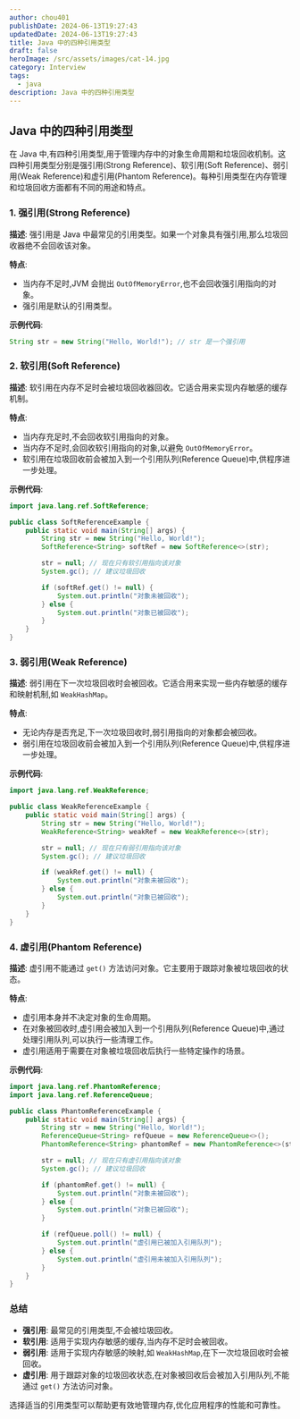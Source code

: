 ```yaml
---
author: chou401
publishDate: 2024-06-13T19:27:43
updatedDate: 2024-06-13T19:27:43
title: Java 中的四种引用类型
draft: false
heroImage: /src/assets/images/cat-14.jpg
category: Interview
tags:
  - java
description: Java 中的四种引用类型
---
```


## Java 中的四种引用类型

在 Java 中,有四种引用类型,用于管理内存中的对象生命周期和垃圾回收机制。这四种引用类型分别是强引用(Strong Reference)、软引用(Soft Reference)、弱引用(Weak Reference)和虚引用(Phantom Reference)。每种引用类型在内存管理和垃圾回收方面都有不同的用途和特点。

### 1. 强引用(Strong Reference)

**描述**: 强引用是 Java 中最常见的引用类型。如果一个对象具有强引用,那么垃圾回收器绝不会回收该对象。

**特点**:

- 当内存不足时,JVM 会抛出 `OutOfMemoryError`,也不会回收强引用指向的对象。
- 强引用是默认的引用类型。

**示例代码**:

```java
String str = new String("Hello, World!"); // str 是一个强引用
```

### 2. 软引用(Soft Reference)

**描述**: 软引用在内存不足时会被垃圾回收器回收。它适合用来实现内存敏感的缓存机制。

**特点**:

- 当内存充足时,不会回收软引用指向的对象。
- 当内存不足时,会回收软引用指向的对象,以避免 `OutOfMemoryError`。
- 软引用在垃圾回收前会被加入到一个引用队列(Reference Queue)中,供程序进一步处理。

**示例代码**:

```java
import java.lang.ref.SoftReference;

public class SoftReferenceExample {
    public static void main(String[] args) {
        String str = new String("Hello, World!");
        SoftReference<String> softRef = new SoftReference<>(str);

        str = null; // 现在只有软引用指向该对象
        System.gc(); // 建议垃圾回收

        if (softRef.get() != null) {
            System.out.println("对象未被回收");
        } else {
            System.out.println("对象已被回收");
        }
    }
}
```

### 3. 弱引用(Weak Reference)

**描述**: 弱引用在下一次垃圾回收时会被回收。它适合用来实现一些内存敏感的缓存和映射机制,如 `WeakHashMap`。

**特点**:

- 无论内存是否充足,下一次垃圾回收时,弱引用指向的对象都会被回收。
- 弱引用在垃圾回收前会被加入到一个引用队列(Reference Queue)中,供程序进一步处理。

**示例代码**:

```java
import java.lang.ref.WeakReference;

public class WeakReferenceExample {
    public static void main(String[] args) {
        String str = new String("Hello, World!");
        WeakReference<String> weakRef = new WeakReference<>(str);

        str = null; // 现在只有弱引用指向该对象
        System.gc(); // 建议垃圾回收

        if (weakRef.get() != null) {
            System.out.println("对象未被回收");
        } else {
            System.out.println("对象已被回收");
        }
    }
}
```

### 4. 虚引用(Phantom Reference)

**描述**: 虚引用不能通过 `get()` 方法访问对象。它主要用于跟踪对象被垃圾回收的状态。

**特点**:

- 虚引用本身并不决定对象的生命周期。
- 在对象被回收时,虚引用会被加入到一个引用队列(Reference Queue)中,通过处理引用队列,可以执行一些清理工作。
- 虚引用适用于需要在对象被垃圾回收后执行一些特定操作的场景。

**示例代码**:

```java
import java.lang.ref.PhantomReference;
import java.lang.ref.ReferenceQueue;

public class PhantomReferenceExample {
    public static void main(String[] args) {
        String str = new String("Hello, World!");
        ReferenceQueue<String> refQueue = new ReferenceQueue<>();
        PhantomReference<String> phantomRef = new PhantomReference<>(str, refQueue);

        str = null; // 现在只有虚引用指向该对象
        System.gc(); // 建议垃圾回收

        if (phantomRef.get() != null) {
            System.out.println("对象未被回收");
        } else {
            System.out.println("对象已被回收");
        }

        if (refQueue.poll() != null) {
            System.out.println("虚引用已被加入引用队列");
        } else {
            System.out.println("虚引用未被加入引用队列");
        }
    }
}
```

### 总结

- **强引用**: 最常见的引用类型,不会被垃圾回收。
- **软引用**: 适用于实现内存敏感的缓存,当内存不足时会被回收。
- **弱引用**: 适用于实现内存敏感的映射,如 `WeakHashMap`,在下一次垃圾回收时会被回收。
- **虚引用**: 用于跟踪对象的垃圾回收状态,在对象被回收后会被加入引用队列,不能通过 `get()` 方法访问对象。

选择适当的引用类型可以帮助更有效地管理内存,优化应用程序的性能和可靠性。
